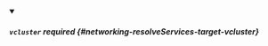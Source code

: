 


<details className="config-field" data-expandable="true" open>
<summary>

##### `vcluster` <span className="config-field-required" data-required="false">required</span> <span className="config-field-type"></span> <span className="config-field-default"></span> <span className="config-field-enum"></span> {#networking-resolveServices-target-vcluster}



</summary>

<PartialVclusterreference />


</details>
